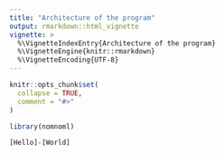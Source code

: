 ```yaml
---
title: "Architecture of the program"
output: rmarkdown::html_vignette
vignette: >
  %\VignetteIndexEntry{Architecture of the program}
  %\VignetteEngine{knitr::rmarkdown}
  %\VignetteEncoding{UTF-8}
---
```


```r
knitr::opts_chunk$set(
  collapse = TRUE,
  comment = "#>"
)
```

```r
library(nomnoml)
```

```nomnoml
[Hello]-[World]

```
